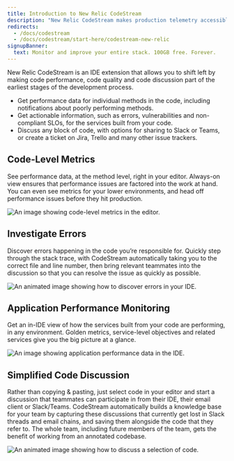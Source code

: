 ```yaml
---
title: Introduction to New Relic CodeStream
description: "New Relic CodeStream makes production telemetry accessible where developers live... the IDE."
redirects:
  - /docs/codestream
  - /docs/codestream/start-here/codestream-new-relic
signupBanner:
  text: Monitor and improve your entire stack. 100GB free. Forever.
---
```







New Relic CodeStream is an IDE extension that allows you to shift left by making code performance, code quality and code discussion part of the earliest stages of the development process. 

* Get performance data for individual methods in the code, including notifications about poorly performing methods.
* Get actionable information, such as errors, vulnerabilities and non-compliant SLOs, for the services built from your code.
* Discuss any block of code, with options for sharing to Slack or Teams, or create a ticket on Jira, Trello and many other issue trackers.

## Code-Level Metrics

See performance data, at the method level, right in your editor. Always-on view ensures that performance issues are factored into the work at hand. You can even see metrics for your lower environments, and head off performance issues before they hit production.

<img
  title="Code-Level Metrics"
  alt="An image showing code-level metrics in the editor."
  src={codestreamVscClm}
/>

## Investigate Errors

Discover errors happening in the code you’re responsible for. Quickly step through the stack trace, with CodeStream automatically taking you to the correct file and line number, then bring relevant teammates into the discussion so that you can resolve the issue as quickly as possible.

<img
  title="Discovering errors in your IDE."
  alt="An animated image showing how to discover errors in your IDE."
  src={codestreamErrorCommentAnimation}
/>

## Application Performance Monitoring

Get an in-IDE view of how the services built from your code are performing, in any environment. Golden metrics, service-level objectives and related services give you the big picture at a glance.

<img
  title="Application Performance Monitoring"
  alt="An image showing application performance data in the IDE."
  src={codestreamVscSlt}
/>

## Simplified Code Discussion

Rather than copying & pasting, just select code in your editor and start a discussion that teammates can participate in from their IDE, their email client or Slack/Teams. CodeStream automatically builds a knowledge base for your team by capturing these discussions that currently get lost in Slack threads and email chains, and saving them alongside the code that they refer to. The whole team, including future members of the team, gets the benefit of working from an annotated codebase.

<img
  title="How to discuss code in your IDE."
  alt="An animated image showing how to discuss a selection of code."
  src={codestreamDiscussCodeAnimation}
/>
